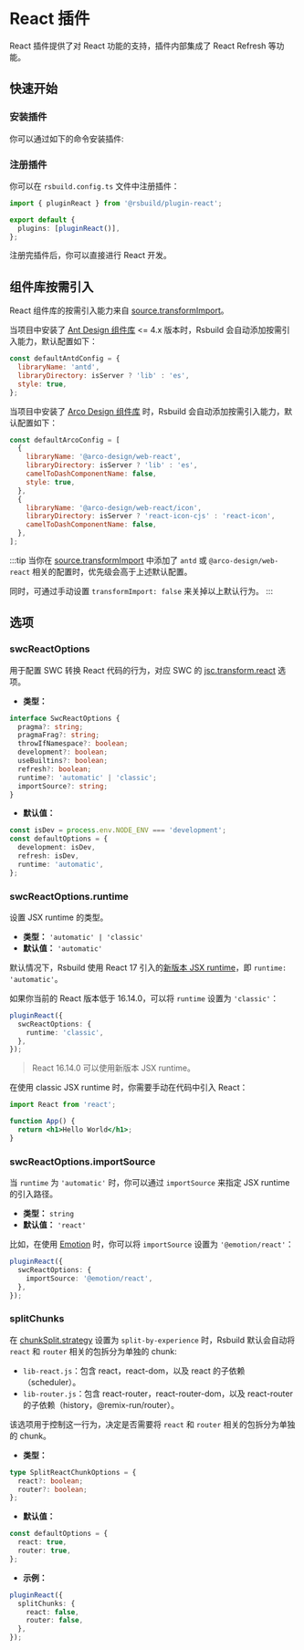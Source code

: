 # React 插件

React 插件提供了对 React 功能的支持，插件内部集成了 React Refresh 等功能。

## 快速开始

### 安装插件

你可以通过如下的命令安装插件:


<PackageManagerTabs command="add @rsbuild/plugin-react -D" />

### 注册插件

你可以在 `rsbuild.config.ts` 文件中注册插件：

```ts title="rsbuild.config.ts"
import { pluginReact } from '@rsbuild/plugin-react';

export default {
  plugins: [pluginReact()],
};
```

注册完插件后，你可以直接进行 React 开发。

## 组件库按需引入

React 组件库的按需引入能力来自 [source.transformImport](/config/source/transform-import)。

当项目中安装了 [Ant Design 组件库](https://npmjs.com/package/antd) &lt;= 4.x 版本时，Rsbuild 会自动添加按需引入能力，默认配置如下：

```js
const defaultAntdConfig = {
  libraryName: 'antd',
  libraryDirectory: isServer ? 'lib' : 'es',
  style: true,
};
```

当项目中安装了 [Arco Design 组件库](https://npmjs.com/package/@arco-design/web-react) 时，Rsbuild 会自动添加按需引入能力，默认配置如下：

```js
const defaultArcoConfig = [
  {
    libraryName: '@arco-design/web-react',
    libraryDirectory: isServer ? 'lib' : 'es',
    camelToDashComponentName: false,
    style: true,
  },
  {
    libraryName: '@arco-design/web-react/icon',
    libraryDirectory: isServer ? 'react-icon-cjs' : 'react-icon',
    camelToDashComponentName: false,
  },
];
```

:::tip
当你在 [source.transformImport](/config/source/transform-import) 中添加了 `antd` 或 `@arco-design/web-react` 相关的配置时，优先级会高于上述默认配置。

同时，可通过手动设置 `transformImport: false` 来关掉以上默认行为。
:::

## 选项

### swcReactOptions

用于配置 SWC 转换 React 代码的行为，对应 SWC 的 [jsc.transform.react](https://swc.rs/docs/configuration/compilation#jsctransformreact) 选项。

- **类型：**

```ts
interface SwcReactOptions {
  pragma?: string;
  pragmaFrag?: string;
  throwIfNamespace?: boolean;
  development?: boolean;
  useBuiltins?: boolean;
  refresh?: boolean;
  runtime?: 'automatic' | 'classic';
  importSource?: string;
}
```

- **默认值：**

```ts
const isDev = process.env.NODE_ENV === 'development';
const defaultOptions = {
  development: isDev,
  refresh: isDev,
  runtime: 'automatic',
};
```

### swcReactOptions.runtime

设置 JSX runtime 的类型。

- **类型：** `'automatic' | 'classic'`
- **默认值：** `'automatic'`

默认情况下，Rsbuild 使用 React 17 引入的[新版本 JSX runtime](https://legacy.reactjs.org/blog/2020/09/22/introducing-the-new-jsx-transform.html)，即 `runtime: 'automatic'`。

如果你当前的 React 版本低于 16.14.0，可以将 `runtime` 设置为 `'classic'`：

```ts
pluginReact({
  swcReactOptions: {
    runtime: 'classic',
  },
});
```

> React 16.14.0 可以使用新版本 JSX runtime。

在使用 classic JSX runtime 时，你需要手动在代码中引入 React：

```jsx
import React from 'react';

function App() {
  return <h1>Hello World</h1>;
}
```

### swcReactOptions.importSource

当 `runtime` 为 `'automatic'` 时，你可以通过 `importSource` 来指定 JSX runtime 的引入路径。

- **类型：** `string`
- **默认值：** `'react'`

比如，在使用 [Emotion](https://emotion.sh/) 时，你可以将 `importSource` 设置为 `'@emotion/react'`：

```ts
pluginReact({
  swcReactOptions: {
    importSource: '@emotion/react',
  },
});
```

### splitChunks

在 [chunkSplit.strategy](/config/performance/chunk-split) 设置为 `split-by-experience` 时，Rsbuild 默认会自动将 `react` 和 `router` 相关的包拆分为单独的 chunk:

- `lib-react.js`：包含 react，react-dom，以及 react 的子依赖（scheduler）。
- `lib-router.js`：包含 react-router，react-router-dom，以及 react-router 的子依赖（history，@remix-run/router）。

该选项用于控制这一行为，决定是否需要将 `react` 和 `router` 相关的包拆分为单独的 chunk。

- **类型：**

```ts
type SplitReactChunkOptions = {
  react?: boolean;
  router?: boolean;
};
```

- **默认值：**

```ts
const defaultOptions = {
  react: true,
  router: true,
};
```

- **示例：**

```ts
pluginReact({
  splitChunks: {
    react: false,
    router: false,
  },
});
```
